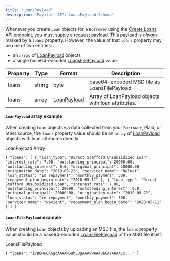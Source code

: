 ```yaml
---
title: "LoansPayload"
description: "Payitoff API: LoansPayload Schema"
---
```


Whenever you create `Loan` objects for a `Borrower` using the [Create Loans](/reference/create-loans) API endpoint, you must supply a request payload. This payload is _always_ marked by a `loans` property. However, the value of that `loans` property may be one of two entities:

* an `array` of [LoanPayload](/docs/loan-request-schema) objects
* a single base64-encoded [LoansFilePayload](/docs/loans-file-payload-schema) value

| Property | Type   | Format                                   | Description                                        |
| -------- | ------ | ---------------------------------------- | -------------------------------------------------- |
| loans    | string | byte                                     | base64-encoded MSD file as LoansFilePayload        |
| loans    | array  | [LoanPayload](/docs/loan-request-schema) | Array of LoanPayload objects with loan attributes. |

#### `LoanPayload` array example

When creating `Loan` objects via data collected from your `Borrower`, Plaid, or other source, the `loans` property value should be an `array` of [LoanPayload](/docs/loan-request-schema) objects with loan attributes directly:

LoanPayload Array

`{
  "loans": [
    {
      "loan_type": "Direct Stafford Unsubsidized Loan",
      "interest_rate": 7.08,
      "outstanding_principal": 20000.00,
      "outstanding_interest": 0.0,
      "original_principal": 20000.00,
      "origination_date": "2019-09-22",
      "servicer_name": "Nelnet",
      "loan_status": "in repayment",
      "monthly_payment": 300,
      "repayment_plan_begin_date": "2020-05-11"
    },
    {
      "loan_type": "Direct Stafford Unsubsidized Loan",
      "interest_rate": 7.08,
      "outstanding_principal": 20000,
      "outstanding_interest": 0.0,
      "original_principal": 20000.00,
      "origination_date": "2019-09-22",
      "loan_status": "in repayment",
      "monthly_payment": 300,
      "servicer_name": "Navient",
      "repayment_plan_begin_date": "2020-05-11"
    }
  ]
}
`

#### `LoansFilePayload` example

When creating `Loan` objects by uploading an MSD file, the `loans` property value should be a base64-encoded [LoansFilePayload](/docs/loans-file-payload-schema) of the MSD file itself:

LoansFilePayload

`{
  "loans": "iVBORw0KGgoAAAANSUhEUgAAAvwAAAUeCAYAAAACc..."
}
`